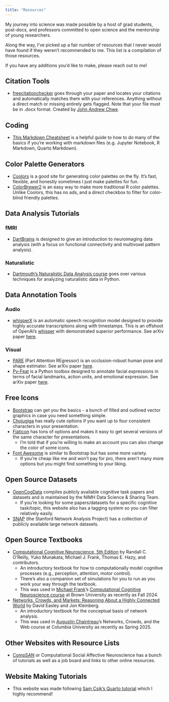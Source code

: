 ```yaml
---
title: "Resources"
---
```


My journey into science was made possible by a host of grad students, post-docs, and professors committed to open science and the mentorship of young researchers.

Along the way, I've picked up a fair number of resources that I never would have found if they weren't recommended to me. This list is a compilation of those resources.

If you have any additions you'd like to make, please reach out to me!

## Citation Tools

-   [freecitationchecker](https://freecitationchecker.vercel.app) goes through your paper and locates your citations and automatically matches them with your references. Anything without a direct match or missing entirely gets flagged. Note that your file must be in .docx format. Created by [John Andrew Chwe](https://jahchwe.github.io).

## Coding

-   [This Markdown Cheatsheet](https://github.com/adam-p/markdown-here/wiki/Markdown-Cheatsheet) is a helpful guide to how to do many of the basics if you're working with markdown files (e.g. Jupyter Notebook, R Markdown, Quarto Markdown).

## Color Palette Generators

-   [Coolors](https://coolors.co/) is a good site for generating color palettes on the fly. It's fast, flexible, and honestly sometimes I just make palettes for fun.
-   [ColorBrewer2](https://colorbrewer2.org/) is an easy way to make more traditional R color palettes. Unlike Coolors, this has no ads, and a direct checkbox to filter for color-blind friendly palettes.

## Data Analysis Tutorials

### fMRI

-   [DartBrains](https://dartbrains.org/content/intro.html) is designed to give an introduction to neuroimaging data analysis (with a focus on functional connectivity and multivoxel pattern analysis).

### Naturalistic

-   [Dartmouth's Naturalistic Data Analysis course](https://naturalistic-data.org/content/intro.html) goes over various techniques for analyzing naturalistic data in Python.

## Data Annotation Tools

### Audio

-   [whisperX](https://github.com/m-bain/whisperX) is an automatic speech recognition model designed to provide highly accurate transcriptions along with timestamps. This is an offshoot of OpenAI's [whisper](https://github.com/openai/whisper) with demonstrated superior performance. See arXiv paper [here](https://arxiv.org/abs/2303.00747).

### Visual

-   [PARE](https://github.com/mkocabas/PARE) (Part Attention REgressor) is an occlusion-robust human pose and shape estimator. See arXiv paper [here](https://arxiv.org/abs/2104.08527).
-   [Py-Feat](https://py-feat.org/pages/intro.html) is a Python toolbox designed to annotate facial expressions in terms of facial landmarks, action units, and emotional expression. See arXiv paper [here](https://arxiv.org/abs/2104.03509).

## Free Icons

-   [Bootstrap](https://icons.getbootstrap.com) can get you the basics - a bunch of filled and outlined vector graphics in case you need something simple.
-   [Chojugiga](https://chojugiga.com) has really cute options if you want up to four consistent characters in your presentation.
-   [Flaticon](https://www.flaticon.com/icons) has tons of options and makes it easy to get several versions of the same character for presentations.
    -   I'm told that if you're willing to make an account you can also change the color of some icons.
-   [Font Awesome](https://fontawesome.com/search) is similar to Bootstrap but has some more variety.
    -   If you're cheap like me and won't pay for pro, there aren't many more options but you might find something to your liking.

## Open Source Datasets

-   [OpenCogData](https://nimh-dsst.github.io/OpenCogData/) compiles publicly available cognitive task papers and datasets and is maintained by the NIMH Data Science & Sharing Team.
    -   If you're looking for some papers/datasets for a specific cognitive task/topic, this website also has a tagging system so you can filter relatively easily.
-   [SNAP](https://snap.stanford.edu/data/index.html) (the Stanford Network Analysis Project) has a collection of publicly available large network datasets.

## Open Source Textbooks

-   [Computational Cognitive Neuroscience, 5th Edition](https://compcogneuro.org) by Randall C. O'Reilly, Yuko Munakata, Michael J. Frank, Thomas E. Hazy, and contributors.
    -   An introductory textbook for how to computationally model cognitive processes (e.g., perception, attention, motor control).
    -   There's also a companion set of simulations for you to run as you work your way through the textbook.
    -   This was used in [Michael Frank](https://ski.clps.brown.edu)'s [Computational Cognitive Neuroscience course](https://ski.clps.brown.edu/cogsim.html) at Brown University as recently as Fall 2024.
-   [Networks, Crowds, and Markets: Reasoning About a Highly Connected World](https://www.cs.cornell.edu/home/kleinber/networks-book/) by David Easley and Jon Kleinberg.
    -   An introductory textbook for the conceptual basis of network analysis.
    -   This was used in [Augustin Chaintreau](http://www.cs.columbia.edu/~augustin/)'s Networks, Crowds, and the Web course at Columbia University as recently as Spring 2025.

## Other Websites with Resource Lists
-   [CompSAN](https://compsan.org) or Computational Social Affective Neuroscience has a bunch of tutorials as well as a job board and links to other online resources.

## Website Making Tutorials

-   This website was made following [Sam Csik's Quarto tutorial](https://ucsb-meds.github.io/creating-quarto-websites/) which I highly recommend!